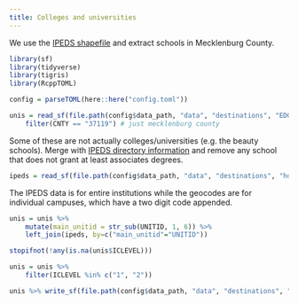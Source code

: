 ```yaml
---
title: Colleges and universities
---
```


We use the [IPEDS shapefile](https://nces.ed.gov/programs/edge/geographic/schoollocations) and extract schools in Mecklenburg County.

```r
library(sf)
library(tidyverse)
library(tigris)
library(RcppTOML)

config = parseTOML(here::here("config.toml"))
```

```r
unis = read_sf(file.path(config$data_path, "data", "destinations", "EDGE_GEOCODE_POSTSECSCH_2223.shp")) %>%
    filter(CNTY == "37119") # just mecklenburg county
```

Some of these are not actually colleges/universities (e.g. the beauty schools). Merge with [IPEDS directory information](https://nces.ed.gov/ipeds/datacenter/DataFiles.aspx?gotoReportId=7&fromIpeds=true&sid=e273376e-ffab-4855-9830-616bd2f03635&rtid=7) and remove any school that does not grant at least associates degrees.

```r
ipeds = read_sf(file.path(config$data_path, "data", "destinations", "hd2022.csv"))
```

The IPEDS data is for entire institutions while the geocodes are for individual campuses, which have a two digit code appended.

```r
unis = unis %>%
    mutate(main_unitid = str_sub(UNITID, 1, 6)) %>%
    left_join(ipeds, by=c("main_unitid"="UNITID"))

stopifnot(!any(is.na(unis$ICLEVEL)))
```


```r
unis = unis %>%
    filter(ICLEVEL %in% c("1", "2"))
```

```r
unis %>% write_sf(file.path(config$data_path, "data", "destinations", "colleges.gpkg"))
```